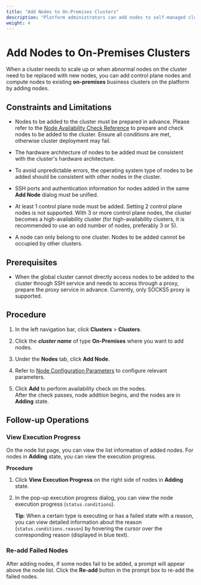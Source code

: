 ```yaml
---
title: "Add Nodes to On-Premises Clusters"
description: "Platform administrators can add nodes to self-managed clusters under platform management."
weight: 4
---
```


# Add Nodes to On-Premises Clusters

When a cluster needs to scale up or when abnormal nodes on the cluster need to be replaced with new nodes, you can add control plane nodes and compute nodes to existing **on-premises** business clusters on the platform by adding nodes.

## Constraints and Limitations

* Nodes to be added to the cluster must be prepared in advance. Please refer to the [Node Availability Check Reference](/install/prepare/node_preprocessing.mdx#node_checks) to prepare and check nodes to be added to the cluster. Ensure all conditions are met, otherwise cluster deployment may fail.

* The hardware architecture of nodes to be added must be consistent with the cluster's hardware architecture.

* To avoid unpredictable errors, the operating system type of nodes to be added should be consistent with other nodes in the cluster.

* SSH ports and authentication information for nodes added in the same **Add Node** dialog must be unified.

* At least 1 control plane node must be added. Setting 2 control plane nodes is not supported. With 3 or more control plane nodes, the cluster becomes a high-availability cluster (for high-availability clusters, it is recommended to use an odd number of nodes, preferably 3 or 5).

* A node can only belong to one cluster. Nodes to be added cannot be occupied by other clusters.

## Prerequisites

* When the global cluster cannot directly access nodes to be added to the cluster through SSH service and needs to access through a proxy, prepare the proxy service in advance. Currently, only SOCKS5 proxy is supported.

## Procedure

1. In the left navigation bar, click **Clusters** > **Clusters**.

2. Click the ***cluster name*** of type **On-Premises** where you want to add nodes.

3. Under the **Nodes** tab, click **Add Node**.

4. Refer to [Node Configuration Parameters](/configure/clusters/on-premises.mdx#node-settings) to configure relevant parameters.

5. Click **Add** to perform availability check on the nodes.<br/>After the check passes, node addition begins, and the nodes are in **Adding** state.

## Follow-up Operations    

### View Execution Progress
    
On the node list page, you can view the list information of added nodes. For nodes in **Adding** state, you can view the execution progress.

**Procedure**

1. Click **View Execution Progress** on the right side of nodes in **Adding** state.

2. In the pop-up execution progress dialog, you can view the node execution progress (`status.conditions`).

    **Tip**: When a certain type is executing or has a failed state with a reason, you can view detailed information about the reason (`status.conditions.reason`) by hovering the cursor over the corresponding reason (displayed in blue text).
    
    
### Re-add Failed Nodes

After adding nodes, if some nodes fail to be added, a prompt will appear above the node list. Click the **Re-add** button in the prompt box to re-add the failed nodes.

